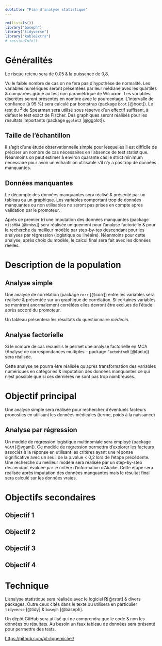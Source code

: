 ```yaml
---
subtitle: "Plan d'analyse statistique"
---
```


```r
rm(list=ls())
library("baseph")
library("tidyverse")
library("kableExtra")
# sessionInfo()
```

# Généralités

Le risque \textalpha{} retenu sera de 0,05 & la puissance de 0,8.

Vu le faible nombre de cas on ne fera pas d'hypothèse de normalité. Les variables numériques seront présentées par leur médiane avec les quartiles & comparées grâce au test non paramétrique de Wilcoxon. Les variables discrètes seront présentés en nombre avec le pourcentage. L'intervalle de confiance (à 95 %) sera calculé par bootstrap (package `boot` [@boot]). Le test du \textchi$^2$ de Spearman sera utilisé sous réserve d'un effectif suffisant, à défaut le test exact de Fischer. Des graphiques seront réalisés pour les résultats importants (package `ggplot2` [@ggplot]).



## Taille de l'échantillon


Il s'agit d'une étude observationnelle simple pour lesquelles il est difficile de préciser un nombre de cas nécessaires en l'absence de test statistique. Néanmoins on peut estimer à environ quarante cas le strict minimum nécessaire pour avoir un échantillon utilisable s'il n'y a pas trop de données manquantes. 

## Données manquantes

Le décompte des données manquantes sera réalisé & présenté par un tableau ou un graphique. Les variables comportant trop de données manquantes ou non utilisables ne seront pas prises en compte après validation par le promoteur.

Après ce premier tri une imputation des données manquantes (package `missMDA` [@miss]) sera réalisée uniquement pour l'analyse factorielle & pour la recherche du meilleur modèle par step-by-tep descendant pour les analyses par régression (logistique ou linéaire). Néanmoins pour cette analyse, après choix du modèle, le calcul final sera fait avec les données réelles. 

# Description de la population

## Analyse simple



Une analyse de corrélation (package `corr` [@corr]) entre les variables sera réalisée & présentée sur un graphique de corrélation. Si certaines variables se montrent anormalement corrélées elles devront être exclues de l'étude après accord du promoteur.

Un tableau présentera les résultats du questionnaire *médecin*.

## Analyse factorielle

Si le nombre de cas recueillis le permet une analyse factorielle en MCA (Analyse de correspondances multiples -- package `FactoMineR` [@facto]) sera réalisée.

Cette analyse ne pourra être réalisée qu'après transformation des variables numériques en catégories & imputation des données manquantes ce qui n'est possible que si ces dernières ne sont pas trop nombreuses.

# Objectif principal


Une analyse simple sera réalisée pour rechercher d'éventuels facteurs pronostics en utilisant les données médicales (terme, poids à la naissance\dots)


## Analyse par régression

Un modèle de régression logistique multinomiale sera employé (package `VGAM` [@vgam]). Ce modèle de régression permettra d’explorer les facteurs associés à la réponse en utilisant les critères ayant une réponse significative avec un seuil de la p.value \< 0,2 lors de l'étape précédente. Une recherche du meilleur modèle sera réalisée par un step-by-step descendant évaluée par le critère d’information d’Akaike. Cette étape sera réalisée après imputation des données manquantes mais le résultat final sera calculé sur les données vraies. 

# Objectifs secondaires

## Objectif 1


## Objectif 2


## Objectif 3


## Objectif 4



# Technique

L'analyse statistique sera réalisée avec le logiciel **R**[@rstat] & divers packages. Outre ceux cités dans le texte ou utilisera en particulier `tidyverse` [@tidy] & `baseph` [@baseph].

Un dépôt GitHub sera utilisé qui ne comprendra que le code & non les données ou résultats. Au besoin un faux tableau de données sera présenté pour permettre des tests.

<https://github.com/philippemichel/>

\printglossary[type=\glsxtrabbrvtype, title={Abbrévations}]

\addcontentsline{toc}{chapter}{Bibliographie}
